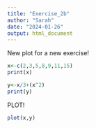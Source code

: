```yaml
---
title: "Exercise_2b"
author: "Sarah"
date: "2024-01-26"
output: html_document
---
```


New plot for a new exercise!
```r
x<-c(2,3,5,8,9,11,15)
print(x)
```
```r
y<-x/3+(x^2)
print(y)
```
PLOT!

```r
plot(x,y)
```
